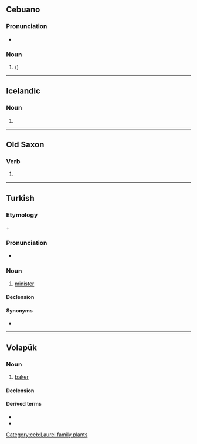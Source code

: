 ==Cebuano==

===Pronunciation===
* {{hyphenation|ba|kan|lang=ceb}}

===Noun===
{{head|ceb|noun}}

# {{vern|pondspice}} ({{taxlink|Litsea aestivalis}})

[[Category:ceb:Laurel family plants]]

----

==Icelandic==

===Noun===
{{is-noun form}}

# {{is-inflection of|baka|def|nom|s}}

----

==Old Saxon==

===Verb===
{{osx-verb}}

# {{alternative form of|bakkan|lang=osx}}

----

==Turkish==

===Etymology===
{{m|tr|bak||look}} + {{m|tr|-an||-er}}

===Pronunciation===
* {{IPA|/bɑ.kɑn/|lang=tr}}

===Noun===
{{tr-noun|ı|lar}}

# [[minister]]

====Declension====
{{tr-infl-noun-c|a|pred=1|poss=1}}

====Synonyms====
* {{l|tr|vekil}}

----

==Volapük==

===Noun===
{{vo-noun}}

# [[baker]]

====Declension====
{{vo-decl-noun}}

====Derived terms====
* {{l|vo|hibakan}}
* {{l|vo|jibakan}}